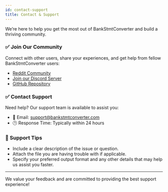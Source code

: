 ```yaml
---
id: contact-support
title: Contact & Support
---
```



We’re here to help you get the most out of BankStmtConverter and build a thriving community.

### ✅ Join Our Community

Connect with other users, share your experiences, and get help from fellow BankStmtConverter users:  
- [Reddit Community](https://www.reddit.com/r/BankStmtConverter)  
- [Join our Discord Server](https://discord.gg/bankstmtconverter)  
- [GitHub Repository](https://github.com/tzktok/fastapi/tree/main/docs)

### ✅ Contact Support

Need help? Our support team is available to assist you:  
- 📧 Email: support@bankstmtconverter.com  
- 🕒 Response Time: Typically within 24 hours

### 📌 Support Tips

- Include a clear description of the issue or question.
- Attach the file you are having trouble with if applicable.
- Specify your preferred output format and any other details that may help us assist you faster.

 
---

We value your feedback and are committed to providing the best support experience!
